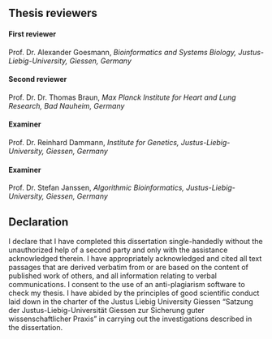 ## Thesis reviewers {-}

#### First reviewer
Prof. Dr. Alexander Goesmann, *Bioinformatics and Systems Biology, Justus-Liebig-University, Giessen, Germany*

#### Second reviewer
Prof. Dr. Dr. Thomas Braun, *Max Planck Institute for Heart and Lung Research, Bad Nauheim, Germany*

#### Examiner
Prof. Dr. Reinhard Dammann, *Institute for Genetics, Justus-Liebig-University, Giessen, Germany*

#### Examiner
Prof. Dr. Stefan Janssen, *Algorithmic Bioinformatics, Justus-Liebig-University, Giessen, Germany*

## Declaration {-}

I declare that I have completed this dissertation single-handedly without the unauthorized help of a second party and only with the assistance acknowledged therein. I have appropriately acknowledged and cited all text passages that are derived verbatim from or are based on the content of published work of others, and all information relating to verbal communications. I consent to the use of an anti-plagiarism software to check my thesis. I have abided by the principles of good scientific conduct laid down in the charter of the Justus Liebig University Giessen "Satzung der Justus-Liebig-Universität Giessen zur Sicherung guter wissenschaftlicher Praxis" in carrying out the investigations described in the dissertation.

